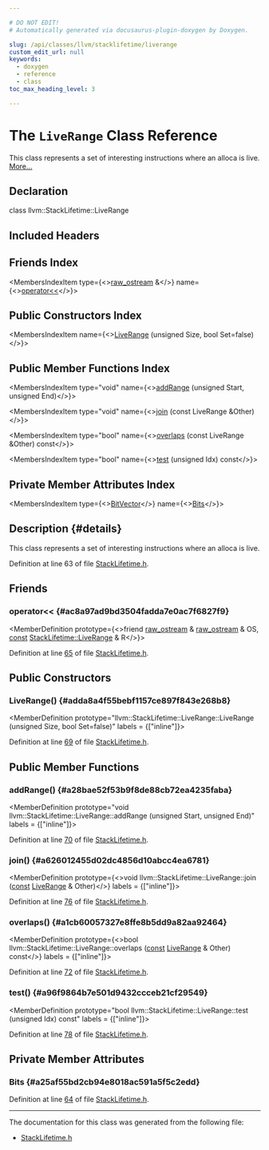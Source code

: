 ```yaml
---

# DO NOT EDIT!
# Automatically generated via docusaurus-plugin-doxygen by Doxygen.

slug: /api/classes/llvm/stacklifetime/liverange
custom_edit_url: null
keywords:
  - doxygen
  - reference
  - class
toc_max_heading_level: 3

---
```





# The `LiveRange` Class Reference

<DoxygenPage pluginConfig={pluginConfig}>

This class represents a set of interesting instructions where an alloca is live. <a href="#details">More...</a>

## Declaration

<CodeBlock>class llvm::StackLifetime::LiveRange</CodeBlock>

## Included Headers

<IncludesList>
<IncludesListItem
  filePath="llvm/Analysis/StackLifetime.h"
  permalink="/docs/api/files/include/include/llvm/include/llvm/analysis/stacklifetime-h"
  isLocal="true" />
</IncludesList>

## Friends Index

<MembersIndex>

<MembersIndexItem
  type={<><a href="/docs/api/classes/llvm/raw-ostream">raw&#95;ostream</a> &amp;</>}
  name={<><a href="#ac8a97ad9bd3504fadda7e0ac7f6827f9">operator&lt;&lt;</a></>}>
</MembersIndexItem>

</MembersIndex>

## Public Constructors Index

<MembersIndex>

<MembersIndexItem
  name={<><a href="#adda8a4f55bebf1157ce897f843e268b8">LiveRange</a> (unsigned Size, bool Set=false)</>}>
</MembersIndexItem>

</MembersIndex>

## Public Member Functions Index

<MembersIndex>

<MembersIndexItem
  type="void"
  name={<><a href="#a28bae52f53b9f8de88cb72ea4235faba">addRange</a> (unsigned Start, unsigned End)</>}>
</MembersIndexItem>

<MembersIndexItem
  type="void"
  name={<><a href="#a626012455d02dc4856d10abcc4ea6781">join</a> (const LiveRange &amp;Other)</>}>
</MembersIndexItem>

<MembersIndexItem
  type="bool"
  name={<><a href="#a1cb60057327e8ffe8b5dd9a82aa92464">overlaps</a> (const LiveRange &amp;Other) const</>}>
</MembersIndexItem>

<MembersIndexItem
  type="bool"
  name={<><a href="#a96f9864b7e501d9432ccceb21cf29549">test</a> (unsigned Idx) const</>}>
</MembersIndexItem>

</MembersIndex>

## Private Member Attributes Index

<MembersIndex>

<MembersIndexItem
  type={<><a href="/docs/api/classes/llvm/bitvector">BitVector</a></>}
  name={<><a href="#a25af55bd2cb94e8018ac591a5f5c2edd">Bits</a></>}>
</MembersIndexItem>

</MembersIndex>

## Description {#details}

This class represents a set of interesting instructions where an alloca is live.

Definition at line 63 of file <a href="/docs/api/files/include/include/llvm/include/llvm/analysis/stacklifetime-h">StackLifetime.h</a>.

<SectionDefinition>

## Friends

### operator&lt;&lt; {#ac8a97ad9bd3504fadda7e0ac7f6827f9}

<MemberDefinition
  prototype={<>friend <a href="/docs/api/classes/llvm/raw-ostream">raw&#95;ostream</a> &amp; <a href="/docs/api/classes/llvm/raw-ostream">raw&#95;ostream</a> &amp; OS, <a href="/docs/api/files/lib/lib/target/lib/target/aarch64/aarch64promoteconstant-cpp/#a90f8350fecae261c25be85d38b451bff">const</a> <a href="/docs/api/classes/llvm/stacklifetime/liverange">StackLifetime::LiveRange</a> &amp; R</>}>

Definition at line <a href="/docs/api/files/include/include/llvm/include/llvm/analysis/stacklifetime-h/#l00065">65</a> of file <a href="/docs/api/files/include/include/llvm/include/llvm/analysis/stacklifetime-h">StackLifetime.h</a>.
</MemberDefinition>

</SectionDefinition>

<SectionDefinition>

## Public Constructors

### LiveRange() {#adda8a4f55bebf1157ce897f843e268b8}

<MemberDefinition
  prototype="llvm::StackLifetime::LiveRange::LiveRange (unsigned Size, bool Set=false)"
  labels = {["inline"]}>

Definition at line <a href="/docs/api/files/include/include/llvm/include/llvm/analysis/stacklifetime-h/#l00069">69</a> of file <a href="/docs/api/files/include/include/llvm/include/llvm/analysis/stacklifetime-h">StackLifetime.h</a>.
</MemberDefinition>

</SectionDefinition>

<SectionDefinition>

## Public Member Functions

### addRange() {#a28bae52f53b9f8de88cb72ea4235faba}

<MemberDefinition
  prototype="void llvm::StackLifetime::LiveRange::addRange (unsigned Start, unsigned End)"
  labels = {["inline"]}>

Definition at line <a href="/docs/api/files/include/include/llvm/include/llvm/analysis/stacklifetime-h/#l00070">70</a> of file <a href="/docs/api/files/include/include/llvm/include/llvm/analysis/stacklifetime-h">StackLifetime.h</a>.
</MemberDefinition>

### join() {#a626012455d02dc4856d10abcc4ea6781}

<MemberDefinition
  prototype={<>void llvm::StackLifetime::LiveRange::join (<a href="/docs/api/files/lib/lib/target/lib/target/aarch64/aarch64promoteconstant-cpp/#a90f8350fecae261c25be85d38b451bff">const</a> <a href="/docs/api/classes/llvm/stacklifetime/liverange">LiveRange</a> &amp; Other)</>}
  labels = {["inline"]}>

Definition at line <a href="/docs/api/files/include/include/llvm/include/llvm/analysis/stacklifetime-h/#l00076">76</a> of file <a href="/docs/api/files/include/include/llvm/include/llvm/analysis/stacklifetime-h">StackLifetime.h</a>.
</MemberDefinition>

### overlaps() {#a1cb60057327e8ffe8b5dd9a82aa92464}

<MemberDefinition
  prototype={<>bool llvm::StackLifetime::LiveRange::overlaps (<a href="/docs/api/files/lib/lib/target/lib/target/aarch64/aarch64promoteconstant-cpp/#a90f8350fecae261c25be85d38b451bff">const</a> <a href="/docs/api/classes/llvm/stacklifetime/liverange">LiveRange</a> &amp; Other) const</>}
  labels = {["inline"]}>

Definition at line <a href="/docs/api/files/include/include/llvm/include/llvm/analysis/stacklifetime-h/#l00072">72</a> of file <a href="/docs/api/files/include/include/llvm/include/llvm/analysis/stacklifetime-h">StackLifetime.h</a>.
</MemberDefinition>

### test() {#a96f9864b7e501d9432ccceb21cf29549}

<MemberDefinition
  prototype="bool llvm::StackLifetime::LiveRange::test (unsigned Idx) const"
  labels = {["inline"]}>

Definition at line <a href="/docs/api/files/include/include/llvm/include/llvm/analysis/stacklifetime-h/#l00078">78</a> of file <a href="/docs/api/files/include/include/llvm/include/llvm/analysis/stacklifetime-h">StackLifetime.h</a>.
</MemberDefinition>

</SectionDefinition>

<SectionDefinition>

## Private Member Attributes

### Bits {#a25af55bd2cb94e8018ac591a5f5c2edd}

<MemberDefinition
  prototype="BitVector llvm::StackLifetime::LiveRange::Bits">

Definition at line <a href="/docs/api/files/include/include/llvm/include/llvm/analysis/stacklifetime-h/#l00064">64</a> of file <a href="/docs/api/files/include/include/llvm/include/llvm/analysis/stacklifetime-h">StackLifetime.h</a>.
</MemberDefinition>

</SectionDefinition>

<hr/>

The documentation for this class was generated from the following file:

<ul>
<li><a href="/docs/api/files/include/include/llvm/include/llvm/analysis/stacklifetime-h">StackLifetime.h</a></li>
</ul>

</DoxygenPage>
